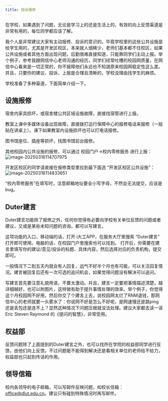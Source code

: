 ```yaml
---
title: 投诉报修
---
```


在学校，如果遇到了问题，无论是学习上的还是生活上的，有效的向上反馈渠道是非常有用的，每位同学都应该了解。

我个人是非常建议大家有主动报修、投诉的意识的。毕竟学校里的这些公共设施是给学生用的，尤其是开发区校区，本来就人烟稀少，老师们基本都不住校区，如果公共设施或者其他方面出现问题，后勤很难直接知道，只能靠同学们主动上报。举个例子，参考我跟网信中心老师沟通的经历，同学们经常吐槽的校园网质量，在网信中心看来是一切正常的，你不报障他们永远也不知道原来校园网稳定性这么差。并且，只要你的建议、投诉、上报是合理且清晰的，学校没理由找学生的麻烦。

学校准备了多种渠道，下面简单介绍一下。

## 设施报修
宿舍内家具损坏，或宿舍楼公共区域设施故障，直接找宿管进行上报。

教室上课中多媒体设备出现故障，直接拨打运行保障中心的报修电话来报修（一般贴在讲桌上）。课下如果教室内设施损坏也可以打电话报修。

图书馆座位、插座等损坏，找图书馆前台报修。

其他校园内公共设施的报修，可以通过 校园门户->校内零修服务 进行上报：
![image-20250316114707975](../../../../assets/images/feedback1.png)

开发区校区的同学请直接在报修类型里拉到最下面选 “开发区校区公共设施”：
![image-20250316114833651](../../../../assets/images/feedback2.png)

“校内零修服务”在填写时，注意邮箱地址要全小写字母，不然会无法提交，应该是 bug。

## Duter建言

Duter建言功能除了报修之外，任何你觉得有必要向学校有关单位反馈的问题或者建议，又或是某些未知问题的咨询，都可以写建言。

这项功能的入口，移动端的话，打开 i大工APP，在服务大厅里搜索 “Duter建言” 打开即可使用。电脑的话，在校园门户里搜索也可以找到。 打开后，你需要在建言里填写你的建议/意见/投诉的标题、具体内容，然后选择对应的负责机构，提交即可。

一般情况下二到五天内就会有人回复，运气不好半个月也有可能，可以关注回复情况。建言被回复后还有一次可选的追问机会，如果觉得问题没有解决可以追问。

写建言首先要注意礼貌用语，不要太激动。并且，建言一定要把事情描述清楚，越详细越好，也可以附图片，这样做有助于提升事情处理的效率。举个例子，你觉得这个月校园网不好用，然后你交了个建言上去，说校园网太烂了RNM退钱，那网信中心的老师就要一头雾水了：你说网不好是怎么不好呢，是网速慢还是跳ping还是丢包还是连不上？显然这种情况下问题压根就没法处理。建议大家都去读一读 Eric Steven Raymond 的《提问的智慧》，非常受用。

## 权益部

反馈问题除了上面提到的Duter建言之外，也可以找所在学院的权益部同学进行反馈，由他们向上反馈。不过问题能不能得到解决还是看相关单位的老师给不给力，权益部也只起到传话的作用。

## 领导信箱

校内各领导的电子邮箱，可以写邮件反映问题，如校长信箱：office@dlut.edu.cn。建议只有碰到特殊情况时再写邮件。

